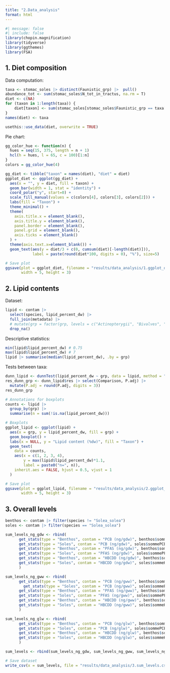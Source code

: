 ```yaml
---
title: "2.Data_analysis"
format: html
---
```


```r
#| message: false
#| include: false
library(chopin.magnification)
library(tidyverse)
library(ggthemes)
library(FSA)
```

## 1. Diet composition

Data computation:
```r
taxa <- stomac_soles |> distinct(Faunistic_grp) |>  pull()
abundance_tot <- sum(stomac_soles$N_tot_in_tractus, na.rm = T)
diet <- c(NA)
for (taxon in 1:length(taxa)) {
    diet[taxon] <- sum(stomac_soles[stomac_soles$Faunistic_grp == taxa[taxon], ]$N_tot_in_tractus, na.rm = T) / abundance_tot
}
names(diet) <- taxa

usethis::use_data(diet, overwrite = TRUE)
```

Pie chart:
```r
gg_color_hue <- function(n) {
  hues = seq(15, 375, length = n + 1)
  hcl(h = hues, l = 65, c = 100)[1:n]
}
colors = gg_color_hue(4)

gg_diet <- tibble("taxon" = names(diet), "diet" = diet)
ggplot_diet <- ggplot(gg_diet) +
  aes(x = "", y = diet, fill = taxon) +
  geom_bar(width = 1, stat = "identity") +
  coord_polar("y", start=0) +
  scale_fill_manual(values = c(colors[4], colors[3], colors[2])) +
  labs(fill = "Taxon") +
  theme_minimal() +
  theme(
    axis.title.x = element_blank(),
    axis.title.y = element_blank(),
    panel.border = element_blank(),
    panel.grid = element_blank(),
    axis.ticks = element_blank()
  ) +
  theme(axis.text.x=element_blank()) +
  geom_text(aes(y = diet/3 + c(0, cumsum(diet)[-length(diet)])), 
            label = paste(round(diet*100, digits = 0), "%"), size=5)

# Save plot
ggsave(plot = ggplot_diet, filename = "results/data_analysis/1.ggplot_diet.jpg",
       width = 5, height = 3)
```


## 2. Lipid contents

Dataset:
```r
lipid <- contam |>
  select(species, lipid_percent_dw) |>
  full_join(metadata) |> 
  # mutate(grp = factor(grp, levels = c("Actinopterygii", "Bivalves", "Crustaces", "Polychetes"))) |> 
  drop_na()
```

Descriptive statistics:
```r
min(lipid$lipid_percent_dw) # 0.75
max(lipid$lipid_percent_dw) # 7
lipid |> summarise(median(lipid_percent_dw), .by = grp)
```


Tests between taxa:
```r
dunn_lipid <- dunnTest(lipid_percent_dw ~ grp, data = lipid, method = "bonferroni")
res_dunn_grp <- dunn_lipid$res |> select(Comparison, P.adj) |> 
  mutate(P.adj = round(P.adj, digits = 3))
res_dunn_grp
```


```r
# Annotations for boxplots
counts <- lipid |>
  group_by(grp) |> 
  summarise(n = sum(!is.na(lipid_percent_dw)))

# Boxplots
ggplot_lipid <- ggplot(lipid) +
  aes(x = grp, y = lipid_percent_dw, fill = grp) +
  geom_boxplot() +
  labs(x = NULL, y = "Lipid content (%dw)", fill = "Taxon") +
  geom_text(
    data = counts,
    aes(x = c(1, 2, 3, 4),
        y = max(lipid$lipid_percent_dw)*1.1,
        label = paste0("n=", n)),
    inherit.aes = FALSE, hjust = 0.5, vjust = 1
  )

# Save plot
ggsave(plot = ggplot_lipid, filename = "results/data_analysis/2.ggplot_lipid.jpg",
       width = 5, height = 3)
```


## 3. Overall levels

```r
benthos <- contam |> filter(species != "Solea_solea")
soles <- contam |> filter(species == "Solea_solea")

sum_levels_ng_gdw <- rbind(
      get_stats(type = "Benthos", contam = "PCB (ng/gdw)", benthos$sommePCB_ng_gdw), 
      get_stats(type = "Soles", contam = "PCB (ng/gdw)", soles$sommePCB_ng_gdw),
      get_stats(type = "Benthos", contam = "PFAS (ng/gdw)", benthos$sommePFAS_ng_gdw), 
      get_stats(type = "Soles", contam = "PFAS (ng/gdw)", soles$sommePFAS_ng_gdw),
      get_stats(type = "Benthos", contam = "HBCDD (ng/gdw)", benthos$sommeHBCDD_ng_gdw),
      get_stats(type = "Soles", contam = "HBCDD (ng/gdw)", soles$sommeHBCDD_ng_gdw)
      )

sum_levels_ng_gww <- rbind(
      get_stats(type = "Benthos", contam = "PCB (ng/gww)", benthos$sommePCB_ng_gww), 
        get_stats(type = "Soles", contam = "PCB (ng/gww)", soles$sommePCB_ng_gww),
      get_stats(type = "Benthos", contam = "PFAS (ng/gww)", benthos$sommePFAS_ng_gww), 
      get_stats(type = "Soles", contam = "PFAS (ng/gww)", soles$sommePFAS_ng_gww),
      get_stats(type = "Benthos", contam = "HBCDD (ng/gww)", benthos$sommeHBCDD_ng_gww),
      get_stats(type = "Soles", contam = "HBCDD (ng/gww)", soles$sommeHBCDD_ng_gww)
      )

sum_levels_ng_glw <- rbind(
      get_stats(type = "Benthos", contam = "PCB (ng/glw)", benthos$sommePCB_ng_glw), 
      get_stats(type = "Soles", contam = "PCB (ng/glw)", soles$sommePCB_ng_glw),
      get_stats(type = "Benthos", contam = "HBCDD (ng/glw)", benthos$sommeHBCDD_ng_glw),
      get_stats(type = "Soles", contam = "HBCDD (ng/glw)", soles$sommeHBCDD_ng_glw)
      )

sum_levels <- rbind(sum_levels_ng_gdw, sum_levels_ng_gww, sum_levels_ng_glw)

# Save dataset
write_csv(x = sum_levels, file = "results/data_analysis/3.sum_levels.csv")
```
